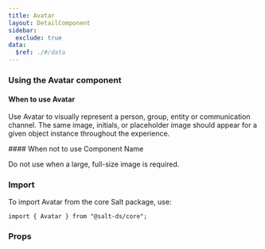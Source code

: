```yaml
---
title: Avatar
layout: DetailComponent
sidebar:
  exclude: true
data:
  $ref: ./#/data
---
```


### Using the Avatar component

#### When to use Avatar

Use Avatar to visually represent a person, group, entity or communication channel. The same image, initials, or placeholder image should appear for a given object instance throughout the experience.

#### When not to use Component Name

Do not use when a large, full-size image is required.

### Import

To import Avatar from the core Salt package, use:

```
import { Avatar } from "@salt-ds/core";
```

### Props

<PropsTable componentName="Avatar" />
